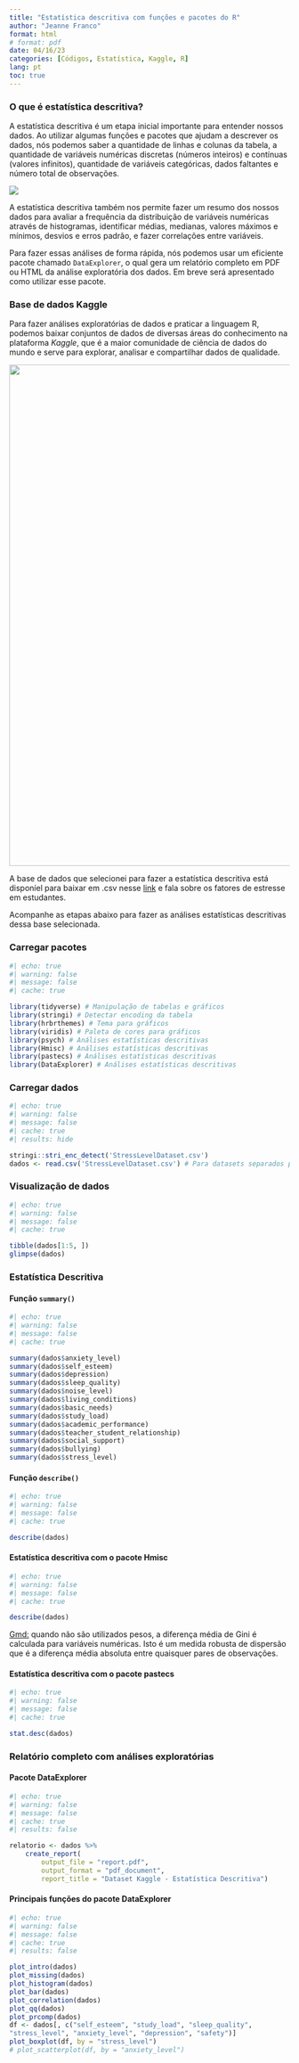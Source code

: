 ---
title: "Estatística descritiva com funções e pacotes do R"
author: "Jeanne Franco"
format: html 
# format: pdf
date: 04/16/23
categories: [Códigos, Estatística, Kaggle, R]
lang: pt
toc: true
---

### O que é estatística descritiva?

A estatística descritiva é um etapa inicial importante para entender nossos dados. Ao utilizar algumas funções e pacotes que ajudam a descrever os dados, nós podemos saber a quantidade de linhas e colunas da tabela, a quantidade de variáveis numéricas discretas (números inteiros) e contínuas (valores infinitos), quantidade de variáveis categóricas, dados faltantes e número total de observações.

[![](Cover_descriptive-statistics_BlogImage_Final.png){fig-align="center"}](https://www.hackerearth.com/blog/developers/descriptive-statistics-python-numpy/)

A estatística descritiva também nos permite fazer um resumo dos nossos dados para avaliar a frequência da distribuição de variáveis numéricas através de histogramas, identificar médias, medianas, valores máximos e mínimos, desvios e erros padrão, e fazer correlações entre variáveis.

Para fazer essas análises de forma rápida, nós podemos usar um eficiente pacote chamado `DataExplorer`, o qual gera um relatório completo em PDF ou HTML da análise exploratória dos dados. Em breve será apresentado como utilizar esse pacote.

### Base de dados Kaggle

Para fazer análises exploratórias de dados e praticar a linguagem R, podemos baixar conjuntos de dados de diversas áreas do conhecimento na plataforma *Kaggle*, que é a maior comunidade de ciência de dados do mundo e serve para explorar, analisar e compartilhar dados de qualidade.

[![](kaggle.png){fig-align="center" width="900"}](https://www.endtoend.ai/tutorial/how-to-download-kaggle-datasets-on-ubuntu/)

A base de dados que selecionei para fazer a estatística descritiva está disponíel para baixar em .csv nesse [link](https://www.kaggle.com/datasets/rxnach/student-stress-factors-a-comprehensive-analysis) e fala sobre os fatores de estresse em estudantes.

Acompanhe as etapas abaixo para fazer as análises estatísticas descritivas dessa base selecionada.

### Carregar pacotes

```{r}
#| echo: true
#| warning: false
#| message: false
#| cache: true

library(tidyverse) # Manipulação de tabelas e gráficos
library(stringi) # Detectar encoding da tabela
library(hrbrthemes) # Tema para gráficos
library(viridis) # Paleta de cores para gráficos
library(psych) # Análises estatísticas descritivas
library(Hmisc) # Análises estatísticas descritivas
library(pastecs) # Análises estatísticas descritivas
library(DataExplorer) # Análises estatísticas descritivas
```

### Carregar dados

```{r}
#| echo: true
#| warning: false
#| message: false
#| cache: true
#| results: hide

stringi::stri_enc_detect('StressLevelDataset.csv')
dados <- read.csv('StressLevelDataset.csv') # Para datasets separados por ",".
```

### Visualização de dados

```{r}
#| echo: true
#| warning: false
#| message: false
#| cache: true

tibble(dados[1:5, ])
glimpse(dados)
```

### Estatística Descritiva

#### Função `summary()`

```{r}
#| echo: true
#| warning: false
#| message: false
#| cache: true

summary(dados$anxiety_level)
summary(dados$self_esteem)
summary(dados$depression)
summary(dados$sleep_quality)
summary(dados$noise_level)
summary(dados$living_conditions)
summary(dados$basic_needs)
summary(dados$study_load)
summary(dados$academic_performance)
summary(dados$teacher_student_relationship)
summary(dados$social_support)
summary(dados$bullying)
summary(dados$stress_level)
```

#### Função `describe()`

```{r}
#| echo: true
#| warning: false
#| message: false
#| cache: true

describe(dados)
```

#### Estatística descritiva com o pacote Hmisc

```{r}
#| echo: true
#| warning: false
#| message: false
#| cache: true

describe(dados)
```

[Gmd:]{.underline} quando não são utilizados pesos, a diferença média de Gini é calculada para variáveis numéricas. Isto é um medida robusta de dispersão que é a diferença média absoluta entre quaisquer pares de observações.

#### Estatística descritiva com o pacote pastecs

```{r}
#| echo: true
#| warning: false
#| message: false
#| cache: true

stat.desc(dados)
```

### Relatório completo com análises exploratórias

#### Pacote DataExplorer

```{r}
#| echo: true
#| warning: false
#| message: false
#| cache: true
#| results: false

relatorio <- dados %>%
    create_report(
        output_file = "report.pdf", 
        output_format = "pdf_document",
        report_title = "Dataset Kaggle - Estatística Descritiva")
```

#### Principais funções do pacote DataExplorer

```{r}
#| echo: true
#| warning: false
#| message: false
#| cache: true
#| results: false

plot_intro(dados)
plot_missing(dados)
plot_histogram(dados)
plot_bar(dados) 
plot_correlation(dados)
plot_qq(dados)
plot_prcomp(dados)
df <- dados[, c("self_esteem", "study_load", "sleep_quality",
"stress_level", "anxiety_level", "depression", "safety")]
plot_boxplot(df, by = "stress_level")
# plot_scatterplot(df, by = "anxiety_level")
```
